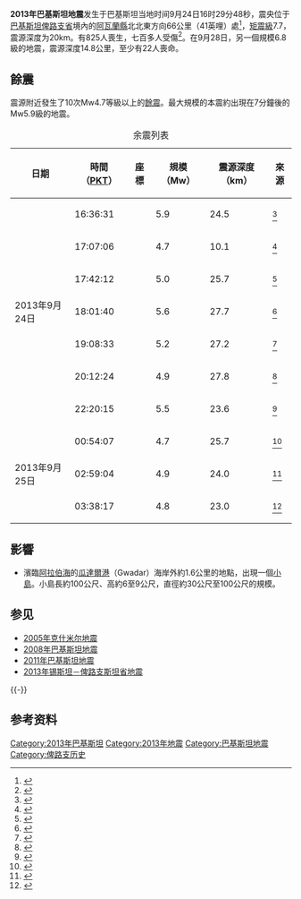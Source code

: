 {{noteTA
|G1=地震
}}
{{Otheruses|subject=2013年巴基斯坦地震|other=2013年锡斯坦－俾路支斯坦省地震|2013年锡斯坦－俾路支斯坦省地震}}
{{Infobox earthquake
|title =2013年巴基斯坦地震
|date = {{Start date|2013|9|24}}
|map = 2013 Pakistan earthquake ShakeMap.jpg
|map2= {{Location map
  | Pakistan
  | caption =
  | lat = 27.000
  | long = 65.514
  | mark = Bullseye1.png
  | marksize = 30
  | label =
  | float = center
  | width = 250
  | alt = Epicentre
  | relief=yes
  }}
|map2_caption = 震央在巴基斯坦的位置
|magnitude = 7.7 [[面波震级|M<sub>s</sub>]]<ref name="magnitude">{{cite web |url=http://earthquake.usgs.gov/earthquakes/eventpage/usb000jyiv#summary |title=Magnitude 7.7 - SOUTHWESTERN PAKISTAN |publisher=Earthquake.usgs.gov |date=2013-09-25 |accessdate=2013-09-25 |archive-date=2013-09-26 |archive-url=https://web.archive.org/web/20130926005921/http://earthquake.usgs.gov/earthquakes/eventpage/usb000jyiv#summary |dead-url=no }}</ref> 
|depth= {{Convert|20|km|mi|1}}
|aftershocks = 10
|location= {{Coord|27.000|N|65.514|E|display=inline|name=Pakistan earthquake}} 
|countries affected = {{Flag|Pakistan}}<br /> {{Flag|India}}<br /> {{Flag|UAE}}<br /> {{Flag|Iran}}<br />{{Flag|Afghanistan}}<br />{{Flag|Oman}}
|casualties = 825人死亡<ref>{{cite web |url=http://dunyanews.tv/index.php/en/Pakistan/194518-825-dead-relief-slow-to-reach-Balochistan-quake-v |title=825 dead, relief slow to reach Balochistan quake victims |work=Dunya News |date=4 October 2013 |accessdate=2013-10-17 |archive-date=2019-09-11 |archive-url=https://web.archive.org/web/20190911224859/http://dunyanews.tv/en/Pakistan/194518-825-dead-relief-slow-to-reach-Balochistan-quake-v |dead-url=no }}</ref><br/>700人受伤<ref name="CNN">{{cite web|url=http://edition.cnn.com/2013/09/26/world/asia/pakistan-earthquake/index.html|title=Pakistan quake death toll rises to 350|date=26 September 2013|accessdate=26 September 2013|archive-date=2019-12-24|archive-url=https://web.archive.org/web/20191224030108/http://edition.cnn.com/2013/09/26/world/asia/pakistan-earthquake/index.html|dead-url=no}}</ref>
| intensity = [[麥加利地震烈度|麥加利地震烈度]]VII<br />（巴基斯坦Awaran<ref>{{Cite web |url=http://comcat.cr.usgs.gov/earthquakes/eventpage/usb000jyiv#pager |title=M7.7 - 63km NNE of Awaran, Pakistan 2013-09-24 11:29:47 UTC ''United States Geological Survey'' |accessdate=2013-09-28 |archive-date=2013-09-26 |archive-url=https://web.archive.org/web/20130926142031/http://comcat.cr.usgs.gov/earthquakes/eventpage/usb000jyiv#pager |dead-url=no }}</ref>）
| tsunami = 沒有
}}

'''2013年巴基斯坦地震'''发生于巴基斯坦当地时间9月24日16时29分48秒，震央位于[[巴基斯坦|巴基斯坦]][[俾路支省|俾路支省]]境內的[[阿瓦蘭縣|阿瓦蘭縣]]北北東方向66公里（41英哩）處<ref name=USGS>{{USGS|article=M7.7 – 66km NNE of Awaran, Pakistan|url=http://earthquake.usgs.gov/earthquakes/eventpage/usb000jyiv#summary}}</ref>，[[矩震級|矩震級]]7.7，震源深度为20km。有825人喪生，七百多人受傷<ref>{{Cite web |url=http://news.cnyes.com/Content/20130926/KHAC4JZD8IDH2.shtml |title=巴基斯坦地震　死亡人數增加到355人 鉅亨網新聞 |accessdate=2013-09-27 |archive-date=2013-10-22 |archive-url=https://web.archive.org/web/20131022213516/http://news.cnyes.com/Content/20130926/KHAC4JZD8IDH2.shtml |dead-url=no }}</ref>。在9月28日，另一個規模6.8級的地震，震源深度14.8公里，至少有22人喪命。

== 餘震 ==
震源附近發生了10次Mw4.7等級以上的[[餘震|餘震]]。最大規模的本震約出現在7分鐘後的Mw5.9級的地震。

{| class="wikitable"
|+余震列表
|-
! 日期 !! 時間（[[巴基斯坦標準時間|PKT]]） !! 座標 !! 規模（Mw）!! 震源深度（km）!! 來源
|-
| rowspan="7"|2013年9月24日 || 16:36:31  || {{Coord|27.295|N|65.663|E}} || 5.9 || 24.5 || <ref>{{Cite web |url=http://earthquake.usgs.gov/earthquakes/eventpage/usb000jyj7#summary |title=M5.9 - 102km NNE of Awaran, Pakistan 2013-09-24 11:36:31 UTC ''United States Geological Survey'' |accessdate=2013-09-25 |archive-date=2020-11-13 |archive-url=https://web.archive.org/web/20201113185543/https://earthquake.usgs.gov/earthquakes/eventpage/usb000jyj7#summary |dead-url=no }}</ref>
|-
| 17:07:06 || {{Coord|27.297|N|65.647|E}} || 4.7 || 10.1 || <ref>{{Cite web |url=http://earthquake.usgs.gov/earthquakes/eventpage/usb000jyjr#summary |title=M4.7 - 101km NNE of Awaran, Pakistan 2013-09-24 12:07:06 UTC ''United States Geological Survey'' |accessdate=2013-09-25 |archive-date=2019-01-23 |archive-url=https://web.archive.org/web/20190123041314/https://earthquake.usgs.gov/earthquakes/eventpage/usb000jyjr#summary |dead-url=no }}</ref>
|-
| 17:42:12 || {{Coord|27.310|N|65.594|E}} || 5.0 || 25.7 || <ref>{{Cite web |url=http://comcat.cr.usgs.gov/earthquakes/eventpage/usb000jykh#summary |title=M5.0 - 101km NNE of Awaran, Pakistan（BETA）2013-09-24 12:42:12 UTC ''United States Geological Survey'' |accessdate=2013-09-25 |archive-date=2013-09-27 |archive-url=https://web.archive.org/web/20130927061907/http://comcat.cr.usgs.gov/earthquakes/eventpage/usb000jykh#summary |dead-url=yes }}</ref>
|-
| 18:01:40 || {{Coord|27.344|N|65.642|E}} || 5.6 || 27.7 || <ref>{{Cite web |url=http://earthquake.usgs.gov/earthquakes/eventpage/usb000jykm#summary |title=M5.6 - 106km NNE of Awaran, Pakistan 2013-09-24 13:01:40 UTC ''United States Geological Survey'' |accessdate=2013-09-25 |archive-date=2020-11-13 |archive-url=https://web.archive.org/web/20201113130028/https://earthquake.usgs.gov/earthquakes/eventpage/usb000jykm#summary |dead-url=no }}</ref>
|-
| 19:08:33 || {{Coord|27.516|N|65.715|E}} || 5.2 || 27.2 || <ref>{{Cite web |url=http://earthquake.usgs.gov/earthquakes/eventpage/usb000jyl0#summary |title=M5.2 - 94km WSW of Khuzdar, Pakistan 2013-09-24 14:08:33 UTC ''United States Geological Survey'' |accessdate=2013-09-25 |archive-date=2019-01-23 |archive-url=https://web.archive.org/web/20190123041312/https://earthquake.usgs.gov/earthquakes/eventpage/usb000jyl0#summary |dead-url=no }}</ref>
|-
| 20:12:24 || {{Coord|27.144|N|65.506|E}} || 4.9 || 27.8 || <ref>{{Cite web |url=http://earthquake.usgs.gov/earthquakes/eventpage/usb000jylx#summary |title=M4.9 - 81km NNE of Awaran, Pakistan 2013-09-24 15:12:24 UTC ''United States Geological Survey'' |accessdate=2013-09-25 |archive-date=2020-11-17 |archive-url=https://web.archive.org/web/20201117132245/https://earthquake.usgs.gov/earthquakes/eventpage/usb000jylx#summary |dead-url=no }}</ref>
|-
| 22:20:15 || {{Coord|27.193|N|65.487|E}} || 5.5 || 23.6 || <ref>{{Cite web |url=http://earthquake.usgs.gov/earthquakes/eventpage/usb000jyqj#summary |title=M5.5 - 85km NNE of Awaran, Pakistan 2013-09-24 17:20:15 UTC ''United States Geological Survey'' |accessdate=2013-09-25 |archive-date=2019-06-16 |archive-url=https://web.archive.org/web/20190616161642/https://earthquake.usgs.gov/earthquakes/eventpage/usb000jyqj#summary |dead-url=no }}</ref>
|-
| rowspan="3"|2013年9月25日 || 00:54:07  || {{Coord|27.444|N|65.699|E}} || 4.7 || 25.7 || <ref>{{Cite web |url=http://earthquake.usgs.gov/earthquakes/eventpage/usb000jywt#summary |title=M4.7 - 98km WSW of Khuzdar, Pakistan 2013-09-24 19:54:07 UTC ''United States Geological Survey'' |accessdate=2013-09-25 |archive-date=2016-06-03 |archive-url=https://web.archive.org/web/20160603050240/http://earthquake.usgs.gov/earthquakes/eventpage/usb000jywt#summary |dead-url=no }}</ref>
|-
| 02:59:04 || {{Coord|27.495|N|65.755|E}} || 4.9 || 24.0 || <ref>{{Cite web |url=http://earthquake.usgs.gov/earthquakes/eventpage/usb000jz2f#summary |title=M4.9 - 91km WSW of Khuzdar, Pakistan 2013-09-24 21:59:04 UTC ''United States Geological Survey'' |accessdate=2013-09-25 |archive-date=2019-06-17 |archive-url=https://web.archive.org/web/20190617021211/https://earthquake.usgs.gov/earthquakes/eventpage/usb000jz2f#summary |dead-url=no }}</ref>
|-
| 03:38:17 || {{Coord|27.294|N|65.611|E}} || 4.8 || 23.0 || <ref>{{Cite web |url=http://earthquake.usgs.gov/earthquakes/eventpage/usb000jz3j#summary |title=M4.8 - 100km NNE of Awaran, Pakistan 2013-09-24 22:38:17 UTC ''United States Geological Survey'' |accessdate=2013-09-25 |archive-date=2016-06-03 |archive-url=https://web.archive.org/web/20160603050218/http://earthquake.usgs.gov/earthquakes/eventpage/usb000jz3j#summary |dead-url=no }}</ref>
|}

==影響==

*濱臨[[阿拉伯海|阿拉伯海]]的[[瓜達爾港|瓜達爾港]]（Gwadar）海岸外約1.6公里的地點，出現一個[[岛屿|小島]]。小島長約100公尺、高約6至9公尺，直徑約30公尺至100公尺的規模。

==参见==
*[[2005年克什米尔地震|2005年克什米尔地震]]
*[[2008年巴基斯坦地震|2008年巴基斯坦地震]]
*[[2011年巴基斯坦地震|2011年巴基斯坦地震]]
*[[2013年锡斯坦－俾路支斯坦省地震|2013年锡斯坦－俾路支斯坦省地震]]
{{-}}
==参考资料==
{{Reflist|2}}

{{2013年地震}}
[[Category:2013年巴基斯坦|Category:2013年巴基斯坦]]
[[Category:2013年地震|Category:2013年地震]]
[[Category:巴基斯坦地震|Category:巴基斯坦地震]]
[[Category:俾路支历史|Category:俾路支历史]]